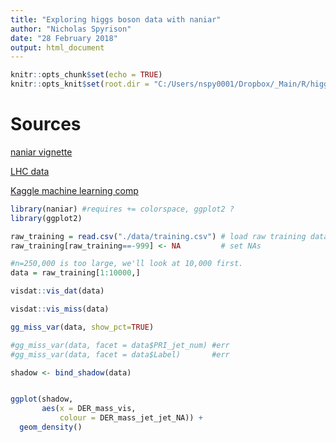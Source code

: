 ```yaml
---
title: "Exploring higgs boson data with naniar"
author: "Nicholas Spyrison"
date: "28 February 2018"
output: html_document
---
```


```r
knitr::opts_chunk$set(echo = TRUE)
knitr::opts_knit$set(root.dir = "C:/Users/nspy0001/Dropbox/_Main/R/higgs-boson")
```


# Sources
[naniar vignette](http://naniar.njtierney.com/articles/getting-started-w-naniar.html)

[LHC data](http://opendata.cern.ch/record/328)

[Kaggle machine learning comp](https://www.kaggle.com/c/higgs-boson)


```r
library(naniar) #requires += colorspace, ggplot2 ?
library(ggplot2)

raw_training = read.csv("./data/training.csv") # load raw training data, 250,000 x 33
raw_training[raw_training==-999] <- NA         # set NAs

#n=250,000 is too large, we'll look at 10,000 first.
data = raw_training[1:10000,]

```


```r
visdat::vis_dat(data)

visdat::vis_miss(data)

gg_miss_var(data, show_pct=TRUE)

#gg_miss_var(data, facet = data$PRI_jet_num) #err
#gg_miss_var(data, facet = data$Label)       #err

shadow <- bind_shadow(data)


ggplot(shadow,
       aes(x = DER_mass_vis,
           colour = DER_mass_jet_jet_NA)) + 
  geom_density()
```



